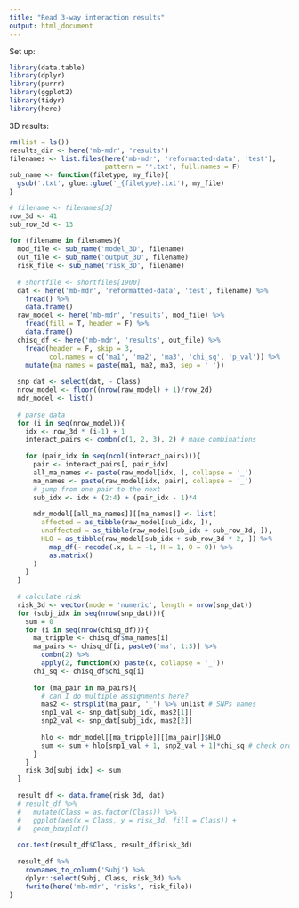 ```yaml
---
title: "Read 3-way interaction results"
output: html_document
---
```


Set up:

```r
library(data.table)
library(dplyr)
library(purrr)
library(ggplot2)
library(tidyr)
library(here)
```

3D results:

```r
rm(list = ls())
results_dir <- here('mb-mdr', 'results')
filenames <- list.files(here('mb-mdr', 'reformatted-data', 'test'), 
                        pattern = '*.txt', full.names = F)
sub_name <- function(filetype, my_file){
  gsub('.txt', glue::glue('_{filetype}.txt'), my_file)
}

# filename <- filenames[3]
row_3d <- 41
sub_row_3d <- 13
  
for (filename in filenames){
  mod_file <- sub_name('model_3D', filename)
  out_file <- sub_name('output_3D', filename)
  risk_file <- sub_name('risk_3D', filename)
  
  # shortfile <- shortfiles[1900]
  dat <- here('mb-mdr', 'reformatted-data', 'test', filename) %>% 
    fread() %>% 
    data.frame()
  raw_model <- here('mb-mdr', 'results', mod_file) %>%
    fread(fill = T, header = F) %>%
    data.frame()
  chisq_df <- here('mb-mdr', 'results', out_file) %>%
    fread(header = F, skip = 3, 
          col.names = c('ma1', 'ma2', 'ma3', 'chi_sq', 'p_val')) %>%
    mutate(ma_names = paste(ma1, ma2, ma3, sep = '_'))
  
  snp_dat <- select(dat, - Class)
  nrow_model <- floor((nrow(raw_model) + 1)/row_2d)
  mdr_model <- list()
  
  # parse data
  for (i in seq(nrow_model)){
    idx <- row_3d * (i-1) + 1
    interact_pairs <- combn(c(1, 2, 3), 2) # make combinations
    
    for (pair_idx in seq(ncol(interact_pairs))){
      pair <- interact_pairs[, pair_idx]
      all_ma_names <- paste(raw_model[idx, ], collapse = '_')
      ma_names <- paste(raw_model[idx, pair], collapse = '_')
      # jump from one pair to the next
      sub_idx <- idx + (2:4) + (pair_idx - 1)*4 
      
      mdr_model[[all_ma_names]][[ma_names]] <- list(
        affected = as_tibble(raw_model[sub_idx, ]),
        unaffected = as_tibble(raw_model[sub_idx + sub_row_3d, ]),
        HLO = as_tibble(raw_model[sub_idx + sub_row_3d * 2, ]) %>%
          map_df(~ recode(.x, L = -1, H = 1, O = 0)) %>%
          as.matrix()
      )    
    }
  }
  
  # calculate risk
  risk_3d <- vector(mode = 'numeric', length = nrow(snp_dat))
  for (subj_idx in seq(nrow(snp_dat))){
    sum = 0
    for (i in seq(nrow(chisq_df))){
      ma_tripple <- chisq_df$ma_names[i]
      ma_pairs <- chisq_df[i, paste0('ma', 1:3)] %>%
        combn(2) %>%
        apply(2, function(x) paste(x, collapse = '_'))
      chi_sq <- chisq_df$chi_sq[i]
      
      for (ma_pair in ma_pairs){
        # can I do multiple assignments here?
        mas2 <- strsplit(ma_pair, '_') %>% unlist # SNPs names
        snp1_val <- snp_dat[subj_idx, mas2[1]] 
        snp2_val <- snp_dat[subj_idx, mas2[2]]
        
        hlo <- mdr_model[[ma_tripple]][[ma_pair]]$HLO
        sum <- sum + hlo[snp1_val + 1, snp2_val + 1]*chi_sq # check order here      
      }
    }
    risk_3d[subj_idx] <- sum
  }
  
  result_df <- data.frame(risk_3d, dat) 
  # result_df %>%
  #   mutate(Class = as.factor(Class)) %>%
  #   ggplot(aes(x = Class, y = risk_3d, fill = Class)) +
  #   geom_boxplot()
  
  cor.test(result_df$Class, result_df$risk_3d)
  
  result_df %>% 
    rownames_to_column('Subj') %>%
    dplyr::select(Subj, Class, risk_3d) %>%
    fwrite(here('mb-mdr', 'risks', risk_file))
}


  
```


